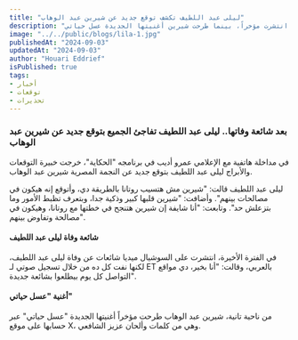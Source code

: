 ```yaml
---
title: "ليلى عبد اللطيف تكشف توقع جديد عن شيرين عبد الوهاب"
description: "في مداخلة مع عمرو أديب، توقعت ليلى عبد اللطيف مصالحة بين شيرين عبد الوهاب وروتانا، نافية شائعات وفاتها التي انتشرت مؤخراً، بينما طرحت شيرين أغنيتها الجديدة عسل حياتي"
image: "../../public/blogs/lila-1.jpg"
publishedAt: "2024-09-03"
updatedAt: "2024-09-03"
author: "Houari Eddrief" 
isPublished: true
tags: 
- أخبار 
- توقعات 
- تحذيرات   
---
```


### بعد شائعة وفاتها.. ليلى عبد اللطيف تفاجئ الجميع بتوقع جديد عن شيرين عبد الوهاب

في مداخلة هاتفية مع الإعلامي عمرو أديب في برنامجه "الحكاية"، خرجت خبيرة التوقعات والأبراج ليلى عبد اللطيف بتوقع جديد عن النجمة المصرية شيرين عبد الوهاب.

ليلى عبد اللطيف قالت: "شيرين مش هتسيب روتانا بالطريقة دي، وأتوقع إنه هيكون في مصالحات بينهم". وأضافت: "شيرين قلبها كبير وذكية جدا، وبتعرف تظبط الأمور وما بتزعلش حد". وتابعت: "أنا شايفة إن شيرين هتنجح في خطتها مع روتانا، وهيكون في مصالحة وتفاوض بينهم".

#### شائعة وفاة ليلى عبد اللطيف

في الفترة الأخيرة، انتشرت على السوشيال ميديا شائعات عن وفاة ليلى عبد اللطيف، لكنها نفت كل ده من خلال تسجيل صوتي لـ ET بالعربي، وقالت: "أنا بخير، دي مواقع التواصل كل يوم بيطلعوا بشائعة جديدة".

#### أغنية "عسل حياتي"

من ناحية تانية، شيرين عبد الوهاب طرحت مؤخراً أغنيتها الجديدة "عسل حياتي" عبر حسابها على موقع X، وهي من كلمات وألحان عزيز الشافعي.
